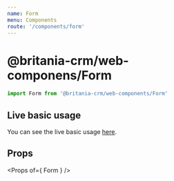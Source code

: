 ```yaml
---
name: Form
menu: Components
route: '/components/form'
---
```




# @britania-crm/web-componens/Form
```js
import Form from '@britania-crm/web-components/Form'
```

## Live basic usage

You can see the live basic usage [here](/core/forms#live-basic-usage).

## Props
<Props of={ Form } />
